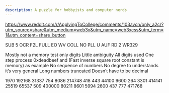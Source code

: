 ```yaml
---
description: A puzzle for hobbyists and computer nerds
---
```


https://www.reddit.com/r/ApplyingToCollege/comments/103aycn/only_a2c/?utm_source=share&utm_medium=web3x&utm_name=web3xcss&utm_term=1&utm_content=share_button

SUB 5 OCR F2L FULL EO WV COLL NO PLL U AUF RD 2 WR329


Mostly not a memory test
only digits
Little ambiguity
All digits used
One step process 0xdeadbeef and (Fast inverse square root constant is memory) as example
No sequence of numbers
No degree to understands it’s very general
Long numbers truncated
Doesn’t have to be decimal

1970
192168
31337
754
8086
214748
418
443
44100
9600
264
3301
414141
25519
65537
509
400000
80211
8601
5994
2600
437
777
471768
